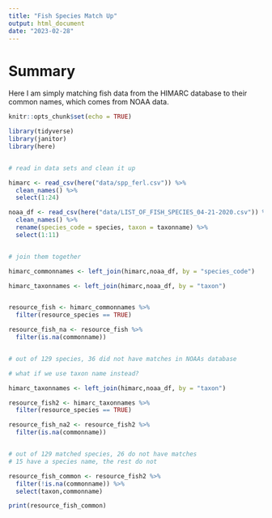 ```yaml
---
title: "Fish Species Match Up"
output: html_document
date: "2023-02-28"
---
```


# Summary 

Here I am simply matching fish data from the HIMARC database to their common names, which comes from NOAA data. 

```r
knitr::opts_chunk$set(echo = TRUE)

library(tidyverse)
library(janitor)
library(here)


# read in data sets and clean it up

himarc <- read_csv(here("data/spp_ferl.csv")) %>% 
  clean_names() %>% 
  select(1:24)

noaa_df <- read_csv(here("data/LIST_OF_FISH_SPECIES_04-21-2020.csv")) %>%
  clean_names() %>% 
  rename(species_code = species, taxon = taxonname) %>% 
  select(1:11)


# join them together

himarc_commonnames <- left_join(himarc,noaa_df, by = "species_code")

himarc_taxonnames <- left_join(himarc,noaa_df, by = "taxon")


resource_fish <- himarc_commonnames %>% 
  filter(resource_species == TRUE)

resource_fish_na <- resource_fish %>% 
  filter(is.na(commonname))


# out of 129 species, 36 did not have matches in NOAAs database

# what if we use taxon name instead? 

himarc_taxonnames <- left_join(himarc,noaa_df, by = "taxon")

resource_fish2 <- himarc_taxonnames %>% 
  filter(resource_species == TRUE)

resource_fish_na2 <- resource_fish2 %>% 
  filter(is.na(commonname))


# out of 129 matched species, 26 do not have matches
# 15 have a species name, the rest do not

resource_fish_common <- resource_fish2 %>% 
  filter(!is.na(commonname)) %>%
  select(taxon,commonname)

print(resource_fish_common)
```

